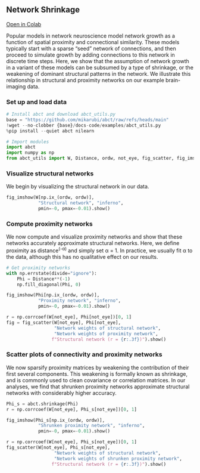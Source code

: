 ## Network Shrinkage

[Open in Colab](https://colab.research.google.com/github/mikarubi/abct/blob/main/docs-code/examples/8_shrinkage.ipynb){.btn .btn-dark .btn-sm}

Popular models in network neuroscience model network growth as a function of spatial proximity and connectional similarity. These models typically start with a sparse “seed” network of connections, and then proceed to simulate growth by adding connections to this network in discrete time steps. Here, we show that the assumption of network growth in a variant of these models can be subsumed by a type of shrinkage, or the weakening of dominant structural patterns in the network. We illustrate this relationship in structural and proximity networks on our example brain-imaging data.

### Set up and load data

```python

# Install abct and download abct_utils.py
base = "https://github.com/mikarubi/abct/raw/refs/heads/main"
!wget --no-clobber {base}/docs-code/examples/abct_utils.py
%pip install --quiet abct nilearn

# Import modules
import abct
import numpy as np
from abct_utils import W, Distance, ordw, not_eye, fig_scatter, fig_imshow

```

### Visualize structural networks

We begin by visualizing the structural network in our data.

```python

fig_imshow(W[np.ix_(ordw, ordw)], 
            "Structural network", "inferno",
            pmin=-0, pmax=-0.01).show()

```

### Compute proximity networks

 We now compute and visualize proximity networks and show that these networks accurately approximate structural networks. Here, we define proximity as distance<sup>(-α)</sup> and simply set α = 1. In practice, we usually fit α to the data, although this has no qualitative effect on our results.

```python

# Get proximity networks
with np.errstate(divide="ignore"):
    Phi = Distance**(-1)
    np.fill_diagonal(Phi, 0)

fig_imshow(Phi[np.ix_(ordw, ordw)],
            "Proximity network", "inferno",
            pmin=-0, pmax=-0.01).show()

r = np.corrcoef(W[not_eye], Phi[not_eye])[0, 1]
fig = fig_scatter(W[not_eye], Phi[not_eye],
                  "Network weights of structural network",
                  "Network weights of proximity network",
                 f"Structural network (r = {r:.3f})").show()

```

### Scatter plots of connectivity and proximity networks

We now sparsify proximity matrices by weakening the contribution of their first several components. This weakening is formally known as shrinkage, and is commonly used to clean covariance or correlation matrices. In our analyses, we find that shrunken proximity networks approximate structural networks with considerably higher accuracy.

```python

Phi_s = abct.shrinkage(Phi)
r = np.corrcoef(W[not_eye], Phi_s[not_eye])[0, 1]

fig_imshow(Phi_s[np.ix_(ordw, ordw)],
            "Shrunken proximity network", "inferno",
            pmin=-0, pmax=-0.01).show()

r = np.corrcoef(W[not_eye], Phi_s[not_eye])[0, 1]
fig_scatter(W[not_eye], Phi_s[not_eye],
                  "Network weights of structural network",
                  "Network weights of shrunken proximity network",
                 f"Structural network (r = {r:.3f})").show()

```
